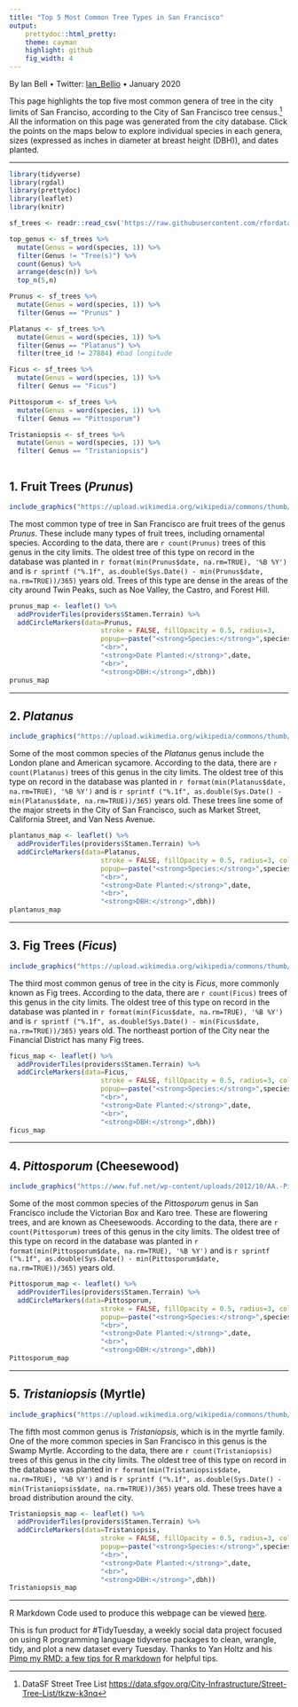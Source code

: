 ---
title: "Top 5 Most Common Tree Types in San Francisco"
output:
    prettydoc::html_pretty:
    theme: cayman
    highlight: github
    fig_width: 4
---

By Ian Bell • Twitter: [Ian_Bellio](https://twitter.com/Ian_Bellio) • January 2020

This page highlights the top five most common genera of tree in the city limits of San Franciso, according to the City of San Francisco tree census.[^1] All the information on this page was generated from the city database. Click the points on the maps below to explore individual species in each genera, sizes (expressed as inches in diameter at breast height (DBH)), and dates planted.

***

```{r setup, include=FALSE, warning = FALSE}
library(tidyverse)
library(rgdal)
library(prettydoc)
library(leaflet)
library(knitr)

sf_trees <- readr::read_csv('https://raw.githubusercontent.com/rfordatascience/tidytuesday/master/data/2020/2020-01-28/sf_trees.csv')

top_genus <- sf_trees %>%
  mutate(Genus = word(species, 1)) %>%
  filter(Genus != "Tree(s)") %>%
  count(Genus) %>%
  arrange(desc(n)) %>%
  top_n(5,n) 

Prunus <- sf_trees %>%
  mutate(Genus = word(species, 1)) %>%
  filter(Genus == "Prunus" )

Platanus <- sf_trees %>%
  mutate(Genus = word(species, 1)) %>%
  filter(Genus == "Platanus") %>%
  filter(tree_id != 27884) #bad longitude

Ficus <- sf_trees %>%
  mutate(Genus = word(species, 1)) %>%
  filter( Genus == "Ficus")

Pittosporum <- sf_trees %>%
  mutate(Genus = word(species, 1)) %>%
  filter( Genus == "Pittosporum")

Tristaniopsis <- sf_trees %>%
  mutate(Genus = word(species, 1)) %>%
  filter( Genus == "Tristaniopsis")



```

<style> 
p.caption {
  font-size: 0.6em;
}

.html-widget {
    margin: auto;
}
</style>


## 1. Fruit Trees (*Prunus*)

```{r fruit, dpi=36, out.width = "50%",echo=FALSE, warning=FALSE,  message=FALSE, fig.align="center", fig.cap="Cherry Photo: Myrabella / Wikimedia Commons"}
include_graphics("https://upload.wikimedia.org/wikipedia/commons/thumb/1/10/Cerisier_du_Japon_Prunus_serrulata.jpg/640px-Cerisier_du_Japon_Prunus_serrulata.jpg") 
```

The most common type of tree in San Francisco are fruit trees of the genus *Prunus*. These include many types of fruit trees, including ornamental species. According to the data, there are `r count(Prunus)` trees of this genus in the city limits. The oldest tree of this type on record in the database was planted in `r format(min(Prunus$date, na.rm=TRUE), '%B %Y')` and is `r sprintf ("%.1f", as.double(Sys.Date() - min(Prunus$date, na.rm=TRUE))/365)` years old. Trees of this type are dense in the areas of the city around Twin Peaks, such as Noe Valley, the Castro, and Forest Hill.


```{r prunus, echo=FALSE, warning=FALSE,  message=FALSE, fig.align="center", fig.cap="Fruit Trees in SF"}
prunus_map <- leaflet() %>%
  addProviderTiles(providers$Stamen.Terrain) %>%  
  addCircleMarkers(data=Prunus,
                       stroke = FALSE, fillOpacity = 0.5, radius=3,
                       popup=~paste("<strong>Species:</strong>",species,
                       "<br>",
                       "<strong>Date Planted:</strong>",date,
                       "<br>",
                       "<strong>DBH:</strong>",dbh))
prunus_map

```
***
## 2. *Platanus* 

```{r platanus pic, dpi=36, out.width = "50%",echo=FALSE, warning=FALSE,  message=FALSE, fig.align="center", fig.cap="English sycamore Photo: Maatpublishing [CC BY-SA]"}
include_graphics("https://upload.wikimedia.org/wikipedia/commons/thumb/4/42/Hethert_tree.jpg/511px-Hethert_tree.jpg") 
```

Some of the most common species of the *Platanus* genus include the London plane and American sycamore. According to the data, there are `r count(Platanus)` trees of this genus in the city limits. The oldest tree of this type on record in the database was planted in `r format(min(Platanus$date, na.rm=TRUE), '%B %Y')` and is `r sprintf ("%.1f", as.double(Sys.Date() - min(Platanus$date, na.rm=TRUE))/365)` years old. These trees line some of the major streets in the City of San Francisco, such as Market Street, California Street, and Van Ness Avenue. 

```{r plantanus, echo=FALSE, warning=FALSE, message=FALSE, fig.align="center", fig.cap="*Platanus* Trees in SF"}
plantanus_map <- leaflet() %>%
  addProviderTiles(providers$Stamen.Terrain) %>%  
  addCircleMarkers(data=Platanus,
                       stroke = FALSE, fillOpacity = 0.5, radius=3, color = "red",
                       popup=~paste("<strong>Species:</strong>",species,
                       "<br>",
                       "<strong>Date Planted:</strong>",date,
                       "<br>",
                       "<strong>DBH:</strong>",dbh))
plantanus_map

```

***
## 3. Fig Trees (*Ficus*)

```{r fig pic, dpi=36, out.width = "50%",echo=FALSE, warning=FALSE,  message=FALSE, fig.align="center", fig.cap="Ficus Tree Photo: Forest &amp; Kim Starr [CC BY (https://creativecommons.org/licenses/by/3.0)]"}
include_graphics("https://upload.wikimedia.org/wikipedia/commons/thumb/8/84/Starr_031108-0130_Ficus_lyrata.jpg/640px-Starr_031108-0130_Ficus_lyrata.jpg") 
```

The third most common genus of tree in the city is *Ficus*, more commonly known as Fig trees. According to the data, there are `r count(Ficus)` trees of this genus in the city limits. The oldest tree of this type on record in the database was planted in `r format(min(Ficus$date, na.rm=TRUE), '%B %Y')` and is `r sprintf ("%.1f", as.double(Sys.Date() - min(Ficus$date, na.rm=TRUE))/365)` years old. The northeast portion of the City near the Financial District has many Fig trees.

```{r ficus, echo=FALSE, warning=FALSE, cache=TRUE, message=FALSE, fig.align="center", fig.cap="Fig Trees in SF"}
ficus_map <- leaflet() %>%
  addProviderTiles(providers$Stamen.Terrain) %>%  
  addCircleMarkers(data=Ficus,
                       stroke = FALSE, fillOpacity = 0.5, radius=3, color = "darkorange",
                       popup=~paste("<strong>Species:</strong>",species,
                       "<br>",
                       "<strong>Date Planted:</strong>",date,
                       "<br>",
                       "<strong>DBH:</strong>",dbh))
ficus_map

```

***

## 4. *Pittosporum* (Cheesewood)

```{r Box pic, dpi=36, out.width = "50%",echo=FALSE, warning=FALSE,  message=FALSE, fig.align="center", fig.cap="Victorian Box tree Photo: Friends of the Urban Forest"}
include_graphics("https://www.fuf.net/wp-content/uploads/2012/10/AA.-Pittosporum-undu.-treeAdam.jpg") 
```

Some of the most common species of the *Pittosporum* genus in San Francisco include the Victorian Box and Karo tree. These are flowering trees, and are known as Cheesewoods. According to the data, there are `r count(Pittosporum)` trees of this genus in the city limits. The oldest tree of this type on record in the database was planted in `r format(min(Pittosporum$date, na.rm=TRUE), '%B %Y')` and is `r sprintf ("%.1f", as.double(Sys.Date() - min(Pittosporum$date, na.rm=TRUE))/365)` years old.  

```{r Pittosporum, echo=FALSE, warning=FALSE, cache=TRUE, message=FALSE, fig.align="center", fig.cap="*Pittosporum* Trees in SF"}
Pittosporum_map <- leaflet() %>%
  addProviderTiles(providers$Stamen.Terrain) %>%  
  addCircleMarkers(data=Pittosporum,
                       stroke = FALSE, fillOpacity = 0.5, radius=3, color = "green",
                       popup=~paste("<strong>Species:</strong>",species,
                       "<br>",
                       "<strong>Date Planted:</strong>",date,
                       "<br>",
                       "<strong>DBH:</strong>",dbh))
Pittosporum_map

```

***

## 5. *Tristaniopsis* (Myrtle)

```{r Tristaniopsis pic, dpi=36, out.width = "50%",echo=FALSE, warning=FALSE,  message=FALSE, fig.align="center", fig.cap="Water Gum tree (*Tristaniopsis laurina*) Photo: Eug / Wikimedia Commons"}
include_graphics("https://upload.wikimedia.org/wikipedia/commons/thumb/8/81/Tristaniopsis_laurina-tree.jpg/360px-Tristaniopsis_laurina-tree.jpg") 
```

The fifth most common genus is *Tristaniopsis*, which is in the myrtle family. One of the more common species in San Francisco in this genus is the Swamp Myrtle. According to the data, there are `r count(Tristaniopsis)` trees of this genus in the city limits. The oldest tree of this type on record in the database was planted in `r format(min(Tristaniopsis$date, na.rm=TRUE), '%B %Y')` and is `r sprintf ("%.1f", as.double(Sys.Date() - min(Tristaniopsis$date, na.rm=TRUE))/365)` years old. These trees have a broad distribution around the city.

```{r Tristaniopsis, echo=FALSE, warning=FALSE, cache=TRUE, message=FALSE, fig.align="center", fig.cap="*Tristaniopsis* Trees in SF"}
Tristaniopsis_map <- leaflet() %>%
  addProviderTiles(providers$Stamen.Terrain) %>%  
  addCircleMarkers(data=Tristaniopsis,
                       stroke = FALSE, fillOpacity = 0.5, radius=3, color = "purple",
                       popup=~paste("<strong>Species:</strong>",species,
                       "<br>",
                       "<strong>Date Planted:</strong>",date,
                       "<br>",
                       "<strong>DBH:</strong>",dbh))
Tristaniopsis_map

```

***

R Markdown Code used to produce this webpage can be viewed [here](https://github.com/iandouglasbell/iandouglasbell.github.io/blob/master/SFtrees.Rmd).

This is fun product for #TidyTuesday, a weekly social data project focused on using R programming language tidyverse packages to clean, wrangle, tidy, and plot a new dataset every Tuesday.  Thanks to Yan Holtz and his [Pimp my RMD: a few tips for R markdown](https://holtzy.github.io/Pimp-my-rmd/) for helpful tips.

[^1]: DataSF Street Tree List <https://data.sfgov.org/City-Infrastructure/Street-Tree-List/tkzw-k3nq>
